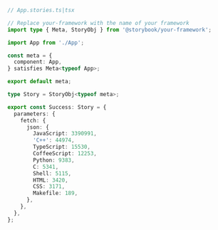 ```ts
// App.stories.ts|tsx

// Replace your-framework with the name of your framework
import type { Meta, StoryObj } from '@storybook/your-framework';

import App from './App';

const meta = {
  component: App,
} satisfies Meta<typeof App>;

export default meta;

type Story = StoryObj<typeof meta>;

export const Success: Story = {
  parameters: {
    fetch: {
      json: {
        JavaScript: 3390991,
        'C++': 44974,
        TypeScript: 15530,
        CoffeeScript: 12253,
        Python: 9383,
        C: 5341,
        Shell: 5115,
        HTML: 3420,
        CSS: 3171,
        Makefile: 189,
      },
    },
  },
};
```
